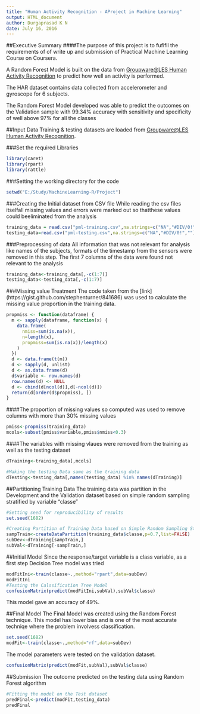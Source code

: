 ---
title: "Human Activity Recognition - AProject in Machine Learning"
output: HTML_document
author: Durgaprasad K N
date: July 16, 2016
---


##Executive Summary
####The purpose of this project is to fuflfil the requirements of of write up and submission of Practical Machine Learning Course on Coursera. 

A Random Forest Model is built on the data from [Groupware@LES Human Activity Recognition]( http://groupware.les.inf.puc-rio.br/har) to predict how well an activity is performed.

The HAR dataset  contains data collected from accelerometer and gyroscope for 6 subjects.

The Random Forest Model developed was able to predict the outcomes on the Validation sample with 99.34% accuracy with sensitivity and specificity of well above 97% for all the classes

##Input Data
Training & testing datasets are loaded from [Groupware@LES Human Activity Recognition](http://groupware.les.inf.puc-rio.br/har).

###Set the required Libraries
```{r}
library(caret)
library(rpart)
library(rattle)

```


###Setting the working directory for the code
```{r}
setwd("E:/Study/MachineLearning-R/Project")
```

###Creating the Initial dataset from CSV file
While reading the csv files itselfall missing values and errors were marked out so thatthese values could beeliminated from the analysis
```{r}
training_data = read.csv("pml-training.csv",na.strings=c("NA","#DIV/0!",""))
testing_data=read.csv("pml-testing.csv",na.strings=c("NA","#DIV/0!",""))
```
###Preprocessing of data
All information that was not relevant for analysis like names of the subjects, formats of the timestamp from the sensors were removed in this step. The first 7 columns of the data were found not relevant to the analysis
```{r}
training_data<-training_data[,-c(1:7)]
testing_data<-testing_data[,-c(1:7)]
```

###Missing value Treatment
The code taken from the [link] (https://gist.github.com/stephenturner/841686)  was used to calculate the missing value proportion in the training data. 
```{r}
propmiss <- function(dataframe) {
  m <- sapply(dataframe, function(x) {
    data.frame(
      nmiss=sum(is.na(x)), 
      n=length(x), 
      propmiss=sum(is.na(x))/length(x)
    )
  })
  d <- data.frame(t(m))
  d <- sapply(d, unlist)
  d <- as.data.frame(d)
  d$variable <- row.names(d)
  row.names(d) <- NULL
  d <- cbind(d[ncol(d)],d[-ncol(d)])
  return(d[order(d$propmiss), ])
}
```



####The proportion of missing values so computed was used to remove columns with more than 30% missing values
```{r}
pmiss<-propmiss(training_data)
mcols<-subset(pmiss$variable,pmiss$nmiss<0.3)
```
####The variables with missing vlaues were removed from the training as well as the testing dataset
```{r}
dTraining<-training_data[,mcols]

#Making the testing Data same as the training data
dTesting<-testing_data[,names(testing_data) %in% names(dTraining)]

```
##Partitioning Training Data
The training data was partition in the Development and the Validation dataset based on simple random sampling stratified by variable "classe"
```{r}
#Setting seed for reproducibility of results
set.seed(1682)

#Creating Partition of Training Data based on Simple Random Sampling Stratified by classe
sampTrain<-createDataPartition(training_data$classe,p=0.7,list=FALSE)
subDev<-dTraining[sampTrain,]
subVal<-dTraining[-sampTrain,]
```

##Initial Model
Since the response/target variable is a class variable, as a first step Decision Tree model was tried
```{r}
modFitIni<-train(classe~.,method="rpart",data=subDev)
modFitIni
#Testing the Calssification Tree Model
confusionMatrix(predict(modFitIni,subVal),subVal$classe)
```
This model gave an accuracy of 49%.

##Final Model
The Final Model was created using the Random Forest technique. This model has lower bias and is one of the most accurate techniqe where the problem involvess classification.
```{r}
set.seed(1682)
modFit<-train(classe~.,method="rf",data=subDev)
```

The model parameters were tested on the validation dataset.
```{r}
confusionMatrix(predict(modFit,subVal),subVal$classe)
```
##Submission
The outcome predicted on the testing data using Random Forest algorithm
```{r}
#Fitting the model on the Test dataset
predFinal<-predict(modFit,testing_data)
predFinal
```






